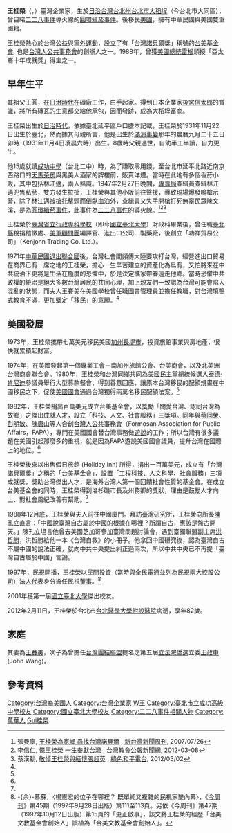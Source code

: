 {{Otheruses|other=名为王桂荣的其它人物|王桂荣}}
'''王桂榮'''（{{lang-en|Wang Kenjohn}}，{{bd|1931年|11月4日|2012年|2月11日|catIdx=Wang王桂榮}}）臺灣企業家，生於[[日治台灣|日治台灣]][[台北州|台北州]][[臺北市_(州轄市)|台北市]][[大稻埕|大稻埕]]（今台北市大同區），曾目睹[[二二八事件|二二八事件]]導火線的[[圓環緝菸事件|圓環緝菸事件]]。後移民[[美國|美國]]，擁有中華民國與美國雙重國籍。

王桂榮熱心於台灣公益與[[黨外運動|黨外運動]]，設立了有「台灣[[諾貝爾獎|諾貝爾獎]]」稱號的[[台美基金會|台美基金會]], 也是[[台灣人公共事務會|台灣人公共事務會]]的創辦人之一。1988年，曾獲[[美國總統|美國總統]][[雷根|雷根]]頒授「亞太裔十年成就獎」得主之一。

==早年生平==
其祖父王圓，在[[台灣日治時期|日治時代]]在磚廠工作，白手起家。得到日本企業家[[後宮信太郎|後宮信太郎]]的賞識，將所有磚瓦的生意都交給他承包，因而發跡，成為大稻埕富商。

王桂榮出生於[[台灣日治時期|日治時代]]，依據臺北延平區戶口謄本記載，王桂榮於1931年11月22日出生於臺北，然而據其母親所言，他是出生於[[滿洲事變|滿洲事變]]那年的農曆九月二十五日卯時（1931年11月4日凌晨六時）出生。{{r|王|page=26}}8歲時父親過世，自幼半工半讀，自力更生。

他15歲就讀[[臺北市立成功高級中學|成功中學]]（台北二中）時，為了賺取零用錢，至台北市延平北路近南京西路口的[[天馬茶房|天馬茶房]]與黑美人酒家的牌樓前，販賣洋煙。當時在此地有多個香菸小販，其中包括林江邁，兩人熟識。1947年2月27日晚間，[[專賣局|專賣局]]查緝員查緝林江邁兜售私菸，雙方發生拉扯，王桂榮與其他小販前往聲援，導致現場爆發鳴槍示警，除了林江邁被[[槍托|槍托]]擊頭而倒臥血泊外，查緝員又失手開槍打死無辜民眾陳文溪，是為[[圓環緝菸事件|圓環緝菸事件]]，此事件為[[二二八事件|二二八事件]]的導火線。<ref name="New Taiwan">張曼寧, [http://www.newtaiwan.com.tw/bulletinview.jsp?bulletinid=71066 王桂榮為家鄉 尋找台灣諾貝爾] {{Wayback|url=http://www.newtaiwan.com.tw/bulletinview.jsp?bulletinid=71066 |date=20131002110128 }}, [[新台灣新聞周刊|新台灣新聞周刊]], 2007/07/26</ref><ref>李信仁, [http://www.tcnn.org.tw/news-detail.php?nid=1139 憶王桂榮 一生奉獻台灣] {{Wayback|url=http://www.tcnn.org.tw/news-detail.php?nid=1139 |date=20131003032120 }}, [[台灣教會公報|台灣教會公報]]新聞網, 2012-03-08</ref><ref>蔡漢勳, [http://www.greenpeace.com.tw/index.php?option=com_content&task=view&id=1410 敬悼王桂榮與緬懷張超英] {{Wayback|url=http://www.greenpeace.com.tw/index.php?option=com_content&task=view&id=1410 |date=20131002025054 }}, [[綠色和平電台|綠色和平電台]], 2012/03/02</ref>

王桂榮於[[臺灣省立行政專科學校|臺灣省立行政專科學校]]（即今[[國立臺北大學|國立臺北大學]]）財政科畢業後，曾任職[[新北市|臺北縣]]稅捐稽徵處、[[美軍顧問團|美軍顧問團]]編譯官、進出口公司、製藥廠，後創立「功祥貿易公司」（Kenjohn Trading Co. Ltd.）。

1971年[[排我納匪案|中華民國退出聯合國]]後，台灣社會間頻傳大陸要攻打台灣，經營進出口貿易在商界已有一席之地的王桂榮，擔心一生辛苦建立的資產化為烏有，又怕將來在中共統治下更將是生活在極度的恐懼中，於是決定攜家帶眷遠走他鄉。當時恐懼中共政權的統治是絕大多數台灣居民的共同心理，加上親友們一致認為台灣可能會陷入混亂的狀態，而夫人王賽美在美國學校曾任職圖書管理員並擔任教職，對台灣[[填鴨式教育|填鴨式教育]]不滿，更加堅定「移民」的意願。<ref name="New Taiwan"/>

==美國發展==
1973年，王桂榮攜帶七萬美元移民美國[[加州|加州]][[長灘_(加利福尼亞州)|長堤市]]，投資旅館事業與房地產，很快就累積起財富。

1974年，在美國發起第一個專業工會－南加州旅館公會、台美商會，以及北美洲台灣商會聯合會。1980年，王桂榮和台灣同鄉共同為[[美國民主黨|美國民主黨]]總統候選人[[泰德·肯尼迪|泰德·肯尼迪]]參議員舉行大型募款餐會，得到善意回應，讓原本台灣移民的配額規畫在中國移民之下，促使[[美國國會|美國國會]]通過台灣獨得兩萬名移民配額法案。<ref name="New Taiwan"/>

1982年，王桂榮捐出百萬美元成立台美基金會，以獎勵「關愛台灣、認同台灣為故鄉」之傑出成就人才，設立「科技、人文、社會服務」三獎項。同年與[[蔡同榮|蔡同榮]]、[[彭明敏|彭明敏]]、[[陳唐山|陳唐山]]等人合創[[台灣人公共事務會|台灣人公共事務會]]（Formosan Association for Public Affairs，FAPA），專門在美國國會替台灣事務做[[遊說|遊說]]的工作；所以台灣有很多議題在美國引起那麼多的重視，就是因為FAPA遊說美國國會議員，提升台灣在國際上的地位。<ref name="New Taiwan"/>

王桂榮後來以出售假日旅館 (Holiday Inn) 所得，捐出一百萬美元，成立有「台灣諾貝爾獎」之稱的「台美基金會」，設置「工程科技、人文科學、社會服務」三項成就獎，獎助台灣傑出人才，是海外台灣人第一個回饋社會性質的基金會。在成立台美基金會的同時，王桂榮得到洛杉磯市長及州務卿的獎狀，理由是鼓勵人才向上、對社會風紀改善有幫助。<ref name="New Taiwan"/>

1988年12月底，王桂榮與夫人前往中國廈門。拜訪臺灣研究所，王桂榮向所長[[陳孔立|陳孔立]]直言：「中國說臺灣自古屬於中國的根據在哪裡？所謂自古，應該是盤古開天。」陳孔立坦言他曾去美國芝加哥參加臺灣問題討論會，遇到臺獨聯盟副主席[[洪哲勝|洪哲勝]]，洪哲勝給他一本《台灣自救》的小冊子。他拿回中國研究後，認為臺灣自古不屬中國的說法正確，就向中共中央提出糾正過兩次，所以中共中央已不再提「臺灣自古屬於中國」言論。{{r|王|page=443}}

1997年，[[民視|民視]]開播，王桂榮以[[民間投資|民間投資]]（當時與[[全民電通|全民電通]]並列為民視兩大[[控股公司|控股公司]]）[[法人代表|法人代表]]身分擔任民視[[董事|董事]]。<ref>-{余}-慕蘇，〈楊憲宏的位子在哪裡？ 既單純又複雜的民視家變內幕〉，《[[今周刊|今周刊]]》第45期（1997年9月28日出版）第111至113頁。另依《今周刊》第47期（1997年10月12日出版）第15頁的「更正啟事」，該文將王桂榮的經歷「台美文教基金會創始人」誤植為「合美文教基金會創始人」。</ref>

2001年獲第一屆[[國立臺北大學|國立臺北大學]]傑出校友。

2012年2月11日，王桂榮於台北市[[台北醫學大學附設醫院|台北醫學大學附設醫院]]病逝，享年82歲。

==家庭==
其妻為[[王賽美|王賽美]]，次子為曾擔任[[台灣團結聯盟|台灣團結聯盟]]提名之第五屆[[立法院|立法院]][[僑選|僑選]]立委[[王政中|王政中]](John Wang)。

==參考資料==
{{Reflist|2|refs=
<ref name="王">{{cite book |title=《王桂榮回憶錄：一個台美人的移民奮鬥史》|author= 王桂榮|publisher= 遠流出版社|isbn= 957-32-3647-8|date=1999年}}</ref>
}}

{{DEFAULTSORT:Wang王桂榮}}


[[Category:台灣裔美國人|Category:台灣裔美國人]]
[[Category:台灣企業家|Category:台灣企業家]]
[[Category:臺灣獨立運動者|W王]]
[[Category:臺北市立成功高級中學校友|Category:臺北市立成功高級中學校友]]
[[Category:國立臺北大學校友|Category:國立臺北大學校友]]
[[Category:二二八事件相關人物|Category:二二八事件相關人物]]
[[Category:萬華人|Category:萬華人]]
[[Category:王姓|Gui桂榮]]